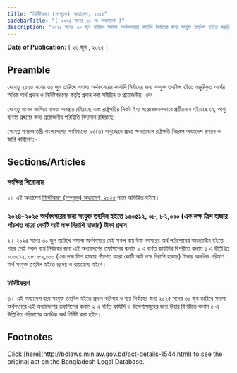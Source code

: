 ```yaml
---
title: "নির্দিষ্টকরণ (সম্পূরক) অধ্যাদেশ, ২০২৫"
sidebarTitle: "( ২০২৫ সনের ৩১ নং অধ্যাদেশ )"
description: "২০২৫ সনের ৩০ জুন তারিখে সমাপ্য অর্থবৎসরের কার্যাদি নির্বাহের জন্য সংযুক্ত তহবিল হইতে মঞ্জুরিকৃত অর্থের অধিক অর্থ প্রদান ও নির্দিষ্টকরণের কর্তৃত্ব প্রদানের উদ্দেশ্যে প্রণীত অধ্যাদেশ"
---
```


**Date of Publication:** [ ২৬ জুন , ২০২৫ ]

## Preamble

যেহেতু ২০২৫ সনের ৩০ জুন তারিখে সমাপ্য অর্থবৎসরের কার্যাদি নির্বাহের জন্য সংযুক্ত তহবিল হইতে মঞ্জুরিকৃত অর্থের অধিক অর্থ প্রদান ও নির্দিষ্টকরণের কর্তৃত্ব প্রদান করা সমীচীন ও প্রয়োজনীয়; এবং

যেহেতু সংসদ ভাঙ্গিয়া যাওয়া অবস্থায় রহিয়াছে এবং রাষ্ট্রপতির নিকট ইহা সন্তোষজনকভাবে প্রতীয়মান হইয়াছে যে, আশু ব্যবস্থা গ্রহণের জন্য প্রয়োজনীয় পরিস্থিতি বিদ্যমান রহিয়াছে;

সেহেতু [গণপ্রজাতন্ত্রী বাংলাদেশের সংবিধান](/act-957.html "গণপ্রজাতন্ত্রী বাংলাদেশের সংবিধান")ের ৯৩(৩) অনুচ্ছেদে প্রদত্ত ক্ষমতাবলে রাষ্ট্রপতি নিম্নরূপ অধ্যাদেশ প্রণয়ন ও জারি করিলেন:-

## Sections/Articles

### সংক্ষিপ্ত শিরোনাম

১। এই অধ্যাদেশ [নির্দিষ্টকরণ (সম্পূরক) অধ্যাদেশ, ২০২৫](/act-1544.html "নির্দিষ্টকরণ (সম্পূরক) অধ্যাদেশ, ২০২৫") নামে অভিহিত হইবে।

### ২০২৪-২০২৫ অর্থবৎসরের জন্য সংযুক্ত তহবিল হইতে ১৩০৫১২, ০৮, ৮২,০০০ (এক লক্ষ ত্রিশ হাজার পাঁচশত বারো কোটি আট লক্ষ বিরাশি হাজার) টাকা প্রদান

২। ২০২৫ সনের ৩০ জুন তারিখে সমাপ্য অর্থবৎসরে যেই সকল ব্যয় উক্ত বৎসরের অর্থ পরিশোধের আওতাধীন হইতে পারে সেই সকল ব্যয় নির্বাহের জন্য এই অধ্যাদেশের তফসিলের কলাম ২ এ বর্ণিত কার্যাদির বিপরীতে কলাম ৫ এ উল্লিখিত ১৩০৫১২, ০৮, ৮২,০০০ (এক লক্ষ ত্রিশ হাজার পাঁচশত বারো কোটি আট লক্ষ বিরাশি হাজার) টাকার অনধিক পরিমাণ অর্থ সংযুক্ত তহবিল হইতে প্রদেয় ও ব্যয়যোগ্য হইবে।

### নির্দিষ্টকরণ

৩। এই অধ্যাদেশ দ্বারা সংযুক্ত তহবিল হইতে প্রদান করিবার ও ব্যয় নির্বাহের জন্য ২০২৫ সনের ৩০ জুন তারিখে সমাপ্য অর্থবৎসরে এই অধ্যাদেশের তফসিলের কলাম ২ এ বর্ণিত কার্যাদি ও উদ্দেশ্যসমূহের জন্য উহার বিপরীতে কলাম ৫ এ উল্লিখিত পরিমাণের অনধিক অর্থ নির্দিষ্ট করা হইল।

## Footnotes

<Note>
  Click [here](http://bdlaws.minlaw.gov.bd/act-details-1544.html) to see the original act on the Bangladesh Legal Database.
</Note>
